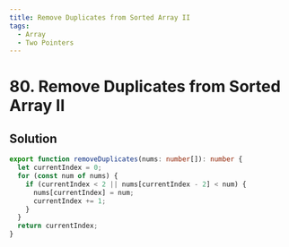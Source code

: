 ```yaml
---
title: Remove Duplicates from Sorted Array II
tags:
  - Array
  - Two Pointers
---
```


# 80. Remove Duplicates from Sorted Array II

<Badges>
  <LevelBadge level="medium" />
  <TopicBadge name="Array" slug="array" />
  <TopicBadge name="Two Pointers" slug="two-pointers" />
</Badges>

## Solution

```typescript filename="solution.ts" copy
export function removeDuplicates(nums: number[]): number {
  let currentIndex = 0;
  for (const num of nums) {
    if (currentIndex < 2 || nums[currentIndex - 2] < num) {
      nums[currentIndex] = num;
      currentIndex += 1;
    }
  }
  return currentIndex;
}
```

<ProblemLink
  codingSite="leetcode"
  href="https://leetcode.com/problems/remove-duplicates-from-sorted-array-ii"
  title="Remove Duplicates from Sorted Array II"
/>
